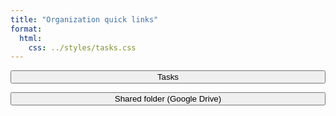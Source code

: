 ```yaml
---
title: "Organization quick links"
format:
  html:
    css: ../styles/tasks.css
---
```


<a href="/org/tasks.html"><button class="btn btn-secondary" style="width: 100%;">Tasks</button></a>

<a href="https://drive.google.com/drive/folders/14wCFyMhfo0cuvGkSN2ThJ3blQdvxkJ4U?usp=drive_link" target="_blank">
    <button class="btn btn-secondary" style="width: 100%;">Shared folder (Google Drive)</button>
</a>